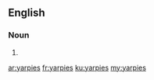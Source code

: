 ==English==

===Noun===
{{head|en|noun plural form}}

# {{plural of|yarpie|lang=en}}

[[ar:yarpies]]
[[fr:yarpies]]
[[ku:yarpies]]
[[my:yarpies]]